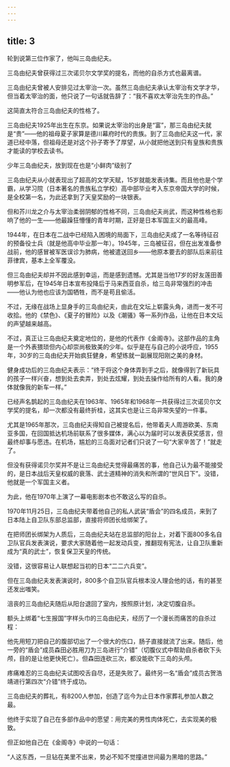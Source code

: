 ```yaml
---
---
---
```

title: 3
---



轮到说第三位作家了，他叫三岛由纪夫。

三岛由纪夫曾获得过三次诺贝尔文学奖的提名，而他的自杀方式也最离谱。

三岛由纪夫曾被人安排见过太宰治一次。虽然三岛由纪夫承认太宰治有文学才华，但当着太宰治的面，他只说了一句话就告辞了：“我不喜欢太宰治先生的作品。”

这简直太符合三岛由纪夫的性格了。

三岛由纪夫1925年出生在东京。如果说太宰治的出身是“富”，那三岛由纪夫就是“贵”——他的祖母夏子家算是德川幕府时代的贵族。到了三岛由纪夫这一代，家道已经中落，但祖母还是对这个孙子寄予了厚望，从小就把他送到只有皇族和贵族才能读的学校去读书。

少年三岛由纪夫，放到现在也是“小鲜肉”级别了



三岛由纪夫从小就表现出了超高的文学天赋，15岁就能发表诗集。而且他也是个学霸，从学习院（日本著名的贵族私立学校）高中部毕业考入东京帝国大学的时候，是全校第一名，为此还拿到了天皇奖励的一块银表。

但和芥川龙之介与太宰治柔弱阴郁的性格不同，三岛由纪夫尚武，而这种性格也影响了他的一生——他最躁狂懵懂的青年时期，正好是日本军国主义的最高峰。

1944年，在日本在二战中已经陷入困境的局面下，三岛由纪夫成了一名等待征召的预备役士兵（就是他高中毕业那一年）。1945年，三岛被征召，但在出发准备参战前，他的感冒被军医误诊为肺病，他被遣送回乡——他原本要去的部队后来前往菲律宾，基本上全军覆没。

但三岛由纪夫却并不因此感到幸运，而是感到遗憾。尤其是当他17岁的好友莲田善明参军后，在1945年日本宣布投降后于马来西亚自杀，给三岛非常强烈的冲击——他认为他也应该为国牺牲，而不是苟且偷活。

不过，无缘在战场上显身手的三岛由纪夫，由此在文坛上崭露头角，进而一发不可收拾。他的《禁色》、《夏子的冒险》以及《潮骚》等一系列作品，让他在日本文坛的声望越来越高。

不过，真正让三岛由纪夫奠定地位的，是他的代表作《金阁寺》。这部作品的主角是一个外表猥琐但内心却崇尚极致美的少年。似乎是在与自己的小说呼应，1955年，30岁的三岛由纪夫开始疯狂健身，希望练就一副展现阳刚之美的身材。

健身成功后的三岛由纪夫表示：“终于将这个身体弄到手之后，就像得到了新玩具的孩子一样兴奋，想到处去卖弄，到处去炫耀，到处去操作给所有的人看。我的身体就像我的新车一样。”

已经声名鹊起的三岛由纪夫在1963年、1965年和1968年一共获得过三次诺贝尔文学奖的提名，却一次都没有最终折桂，这其实也是让三岛非常失望的一件事。

尤其是1965年那次，三岛由纪夫得知自己被提名后，他带着夫人周游欧美、东南亚多国，在回国抵达机场前联系了很多媒体，满心以为届时可以发表获奖感言，但最终却事与愿违。在机场，尴尬的三岛面对记者们只说了一句“大家辛苦了！”就走了。

但没有获得诺贝尔奖并不是让三岛由纪夫觉得最痛苦的事，他自己认为最不能接受的，是日本战后天皇权威的衰落、武士道精神的消失和所谓的“世风日下”。没错，他就是一个军国主义者。

为此，他在1970年上演了一幕电影剧本也不敢这么写的自杀。

1970年11月25日，三岛由纪夫带着他自己的私人武装“盾会”的四名成员，来到了日本陆上自卫队东部总监部，直接将师团长给绑架了。

在把师团长绑架为人质后，三岛由纪夫站在总监部的阳台上，对着下面800多名自卫队官兵发表演说，要求大家随着他一起发动兵变，推翻现有宪法，让自卫队重新成为“真的武士”，恢复保卫天皇的传统。

没错，这很容易让人联想起当初的日本“二二六兵变”。

但在三岛由纪夫发表演说时，800多个自卫队官兵根本没人理会他的话，有的甚至还发出嗤笑。

沮丧的三岛由纪夫随后从阳台退回了室内，按照原计划，决定切腹自杀。

额头上绑着“七生报国”字样头巾的三岛由纪夫，经历了一个漫长而痛苦的自杀过程：

他先用短刀把自己的腹部切出了一个很大的伤口，肠子直接就流了出来。随后，他一旁的“盾会”成员森田必胜用刀为三岛进行“介错”（切腹仪式中帮助自杀者砍下头颅，目的是让他更快死亡）。但森田连砍三次，都没能砍下三岛的头颅。

疼痛难忍的三岛由纪夫试图咬舌自尽，还是失败了。最终另一名“盾会”成员古贺浩靖进行第四次“介错”终于成功。

三岛由纪夫的葬礼，有8200人参加，创造了迄今为止日本作家葬礼参加人数之最。

他终于实现了自己在多部作品中的愿望：用完美的男性肉体死亡，去实现美的极致。

但正如他自己在《金阁寺》中说的一句话：

“人这东西，一旦钻在美里不出来，势必不知不觉撞进世间最为黑暗的思路。”